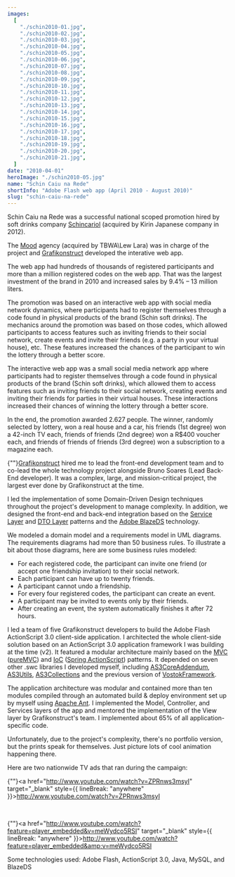 ```yaml
---
images:
  [
    "./schin2010-01.jpg",
    "./schin2010-02.jpg",
    "./schin2010-03.jpg",
    "./schin2010-04.jpg",
    "./schin2010-05.jpg",
    "./schin2010-06.jpg",
    "./schin2010-07.jpg",
    "./schin2010-08.jpg",
    "./schin2010-09.jpg",
    "./schin2010-10.jpg",
    "./schin2010-11.jpg",
    "./schin2010-12.jpg",
    "./schin2010-13.jpg",
    "./schin2010-14.jpg",
    "./schin2010-15.jpg",
    "./schin2010-16.jpg",
    "./schin2010-17.jpg",
    "./schin2010-18.jpg",
    "./schin2010-19.jpg",
    "./schin2010-20.jpg",
    "./schin2010-21.jpg",
  ]
date: "2010-04-01"
heroImage: "./schin2010-05.jpg"
name: "Schin Caiu na Rede"
shortInfo: "Adobe Flash web app (April 2010 - August 2010)"
slug: "schin-caiu-na-rede"
---
```



Schin Caiu na Rede was a successful national scoped promotion hired by soft drinks company <a href="https://web.archive.org/web/20121209070623/http://www.brasilkirin.com.br/" target="_blank">Schincariol</a> (acquired by Kirin Japanese company in 2012).

The <a href="http://www.agenciamood.com.br" target="_blank">Mood</a> agency (acquired by TBWA\Lew Lara) was in charge of the project and <a href="https://www.linkedin.com/company/grafikonstruct/" target="_blank">Grafikonstruct</a> developed the interative web app.

The web app had hundreds of thousands of registered participants and more than a million registered codes on the web app. That was the largest investment of the brand in 2010 and increased sales by 9.4% &#8211; 13 million liters.

The promotion was based on an interactive web app with social media network dynamics, where participants had to register themselves through a code found in physical products of the brand (Schin soft drinks). The mechanics around the promotion was based on those codes, which allowed participants to access features such as inviting friends to their social network, create events and invite their friends (e.g. a party in your virtual house), etc. These features increased the chances of the participant to win the lottery through a better score.

The interactive web app was a small social media network app where participants had to register themselves through a code found in physical products of the brand (Schin soft drinks), which allowed them to access features such as inviting friends to their social network, creating events and inviting their friends for parties in their virtual houses. These interactions increased their chances of winning the lottery through a better score.

In the end, the promotion awarded 2.627 people. The winner, randomly selected by lottery, won a real house and a car, his friends (1st degree) won a 42-inch TV each, friends of friends (2nd degree) won a R$400 voucher each, and friends of friends of friends (3rd degree) won a subscription to a magazine each.

{""}<a href="https://www.linkedin.com/company/grafikonstruct/" target="_blank">Grafikonstruct</a> hired me to lead the front-end development team and to co-lead the whole technology project alongside Bruno Soares (Lead Back-End developer). It was a complex, large, and mission-critical project, the largest ever done by Grafikonstruct at the time.

I led the implementation of some Domain-Driven Design techniques throughout the project's development to manage complexity. In addition, we designed the front-end and back-end integration based on the <a href="https://martinfowler.com/eaaCatalog/serviceLayer.html" target="_blank">Service Layer</a> and <a href="https://en.wikipedia.org/wiki/Data_transfer_object" target="_blank">DTO Layer</a> patterns and the <a href="https://en.wikipedia.org/wiki/BlazeDS" target="_blank">Adobe BlazeDS</a> technology.

We modeled a domain model and a requirements model in UML diagrams. The requirements diagrams had more than 50 business rules. To illustrate a bit about those diagrams, here are some business rules modeled:

- For each registered code, the participant can invite one friend (or accept one friendship invitation) to their social network.
- Each participant can have up to twenty friends.
- A participant cannot undo a friendship.
- For every four registered codes, the participant can create an event.
- A participant may be invited to events only by their friends.
- After creating an event, the system automatically finishes it after 72 hours.

I led a team of five Grafikonstruct developers to build the Adobe Flash ActionScript 3.0 client-side application. I architected the whole client-side solution based on an ActionScript 3.0 application framework I was building at the time (v2). It featured a modular architecture mainly based on the <a href="http://en.wikipedia.org/wiki/Model%E2%80%93view%E2%80%93controller" target="_blank">MVC</a> (<a href="http://puremvc.org" target="_blank">pureMVC</a>) and <a href="http://en.wikipedia.org/wiki/Inversion_of_control" target="_blank">IoC</a> (<a href="https://web.archive.org/web/20120111035944/http://www.springactionscript.org/" target="_blank">Spring ActionScript</a>) patterns. It depended on seven other .swc libraries I developed myself, including <a href="http://as3coreaddendum.org" target="_blank">AS3CoreAddendum</a>, <a href="http://as3utils.org" target="_blank">AS3Utils</a>, <a href="http://as3collections.org" target="_blank">AS3Collections</a> and the previous version of <a href="http://vostokframework.org" target="_blank">VostokFramework</a>.

The application architecture was modular and contained more than ten modules compiled through an automated build & deploy environment set up by myself using <a href="http://ant.apache.org" target="_blank">Apache Ant</a>. I implemented the Model, Controller, and Services layers of the app and mentored the implementation of the View layer by Grafikonstruct's team. I implemented about 65% of all application-specific code.

Unfortunately, due to the project's complexity, there's no portfolio version, but the prints speak for themselves. Just picture lots of cool animation happening there.

Here are two nationwide TV ads that ran during the campaign:

{""}<a href="http://www.youtube.com/watch?v=ZPRnws3msyI" target="\_blank" style={{ lineBreak: "anywhere" }}>http://www.youtube.com/watch?v=ZPRnws3msyI</a>

<br />

{""}<a href="http://www.youtube.com/watch?feature=player_embedded&v=meWydco5RSI" target="\_blank" style={{ lineBreak: "anywhere" }}>http://www.youtube.com/watch?feature=player_embedded&amp;v=meWydco5RSI</a>

Some technologies used: Adobe Flash, ActionScript 3.0, Java, MySQL, and BlazeDS

<br />
<br />

<FlexBoxRowSpaceBetween>
  <LinkButtonLeftArrowIcon
    align-self="flex-start"
    text="Bienal 2012"
    to="/portfolio/bienal2012/"
  />
  <LinkButtonRightArrowIcon
    align-self="flex-end"
    text="Schin Casa com Tudo"
    to="/portfolio/schin-casa-com-tudo/"
  />
</FlexBoxRowSpaceBetween>
